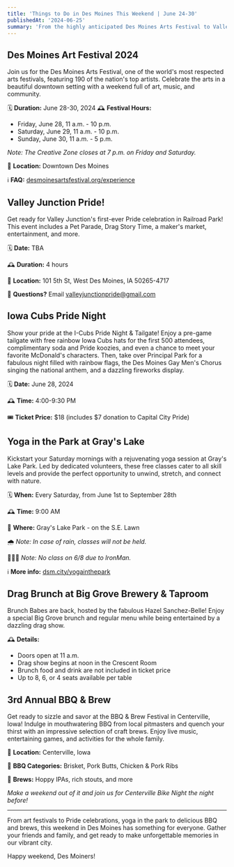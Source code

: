 ```yaml
---
title: 'Things to Do in Des Moines This Weekend | June 24-30'
publishedAt: '2024-06-25'
summary: 'From the highly anticipated Des Moines Arts Festival to Valley Junction's first-ever Pride celebration, this weekend is packed with exciting events for everyone. Get ready to immerse yourself in art, music, delicious food, and a vibrant community atmosphere. Check out our top picks for things to do in Des Moines this weekend!'
---
```


## Des Moines Art Festival 2024

Join us for the Des Moines Arts Festival, one of the world's most respected arts festivals, featuring 190 of the nation's top artists. Celebrate the arts in a beautiful downtown setting with a weekend full of art, music, and community.

🗓️ **Duration:** June 28-30, 2024
🕰️ **Festival Hours:**
- Friday, June 28, 11 a.m. - 10 p.m.
- Saturday, June 29, 11 a.m. - 10 p.m.
- Sunday, June 30, 11 a.m. - 5 p.m.

*Note: The Creative Zone closes at 7 p.m. on Friday and Saturday.*

📍 **Location:** Downtown Des Moines

ℹ️ **FAQ:** [desmoinesartsfestival.org/experience](https://desmoinesartsfestival.org/experience)

## Valley Junction Pride!

Get ready for Valley Junction's first-ever Pride celebration in Railroad Park! This event includes a Pet Parade, Drag Story Time, a maker's market, entertainment, and more.

🗓️ **Date:** TBA

🕰️ **Duration:** 4 hours

📍 **Location:** 101 5th St, West Des Moines, IA 50265-4717

📧 **Questions?** Email valleyjunctionpride@gmail.com

## Iowa Cubs Pride Night

Show your pride at the I-Cubs Pride Night & Tailgate! Enjoy a pre-game tailgate with free rainbow Iowa Cubs hats for the first 500 attendees, complimentary soda and Pride koozies, and even a chance to meet your favorite McDonald's characters. Then, take over Principal Park for a fabulous night filled with rainbow flags, the Des Moines Gay Men's Chorus singing the national anthem, and a dazzling fireworks display.

🗓️ **Date:** June 28, 2024

🕰️ **Time:** 4:00-9:30 PM

🎟️ **Ticket Price:** $18 (includes $7 donation to Capital City Pride)

## Yoga in the Park at Gray's Lake

Kickstart your Saturday mornings with a rejuvenating yoga session at Gray's Lake Park. Led by dedicated volunteers, these free classes cater to all skill levels and provide the perfect opportunity to unwind, stretch, and connect with nature.

🗓️ **When:** Every Saturday, from June 1st to September 28th

🕰️ **Time:** 9:00 AM

📍 **Where:** Gray's Lake Park - on the S.E. Lawn

🌧️ *Note: In case of rain, classes will not be held.*

🏃🏼‍♀️ *Note: No class on 6/8 due to IronMan.*

ℹ️ **More info:** [dsm.city/yogainthepark](https://dsm.city/yogainthepark)

## Drag Brunch at Big Grove Brewery & Taproom

Brunch Babes are back, hosted by the fabulous Hazel Sanchez-Belle! Enjoy a special Big Grove brunch and regular menu while being entertained by a dazzling drag show.

🕰️ **Details:**
- Doors open at 11 a.m.
- Drag show begins at noon in the Crescent Room
- Brunch food and drink are not included in ticket price
- Up to 8, 6, or 4 seats available per table

## 3rd Annual BBQ & Brew

Get ready to sizzle and savor at the BBQ & Brew Festival in Centerville, Iowa! Indulge in mouthwatering BBQ from local pitmasters and quench your thirst with an impressive selection of craft brews. Enjoy live music, entertaining games, and activities for the whole family.

📍 **Location:** Centerville, Iowa

🍖 **BBQ Categories:** Brisket, Pork Butts, Chicken & Pork Ribs

🍺 **Brews:** Hoppy IPAs, rich stouts, and more

*Make a weekend out of it and join us for Centerville Bike Night the night before!*

---

From art festivals to Pride celebrations, yoga in the park to delicious BBQ and brews, this weekend in Des Moines has something for everyone. Gather your friends and family, and get ready to make unforgettable memories in our vibrant city. 

Happy weekend, Des Moiners!

